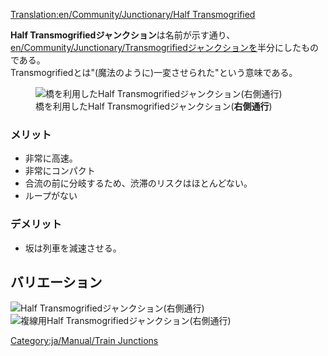 [[Translation:en/Community/Junctionary/Half Transmogrified]]
{{ja/Community/Junctionary/Navigation}}

'''Half Transmogrifiedジャンクション'''は名前が示す通り、[[en/Community/Junctionary/Transmogrified]]ジャンクションを半分にしたものである。<br>
Transmogrifiedとは"(魔法のように)一変させられた"という意味である。

[[File:en/Community/Junctionary/Ttd.half.transmogrified.variant.png|frame|none|橋を利用したHalf Transmogrifiedジャンクション('''右側通行''')]]

===メリット===
*非常に高速。
*非常にコンパクト
*合流の前に分岐するため、渋滞のリスクはほとんどない。
*ループがない

===デメリット===
*坂は列車を減速させる。

==バリエーション==
[[File:en/Community/Junctionary/Ttd.half.transmogrified.original.png|frame|none|Half Transmogrifiedジャンクション('''右側通行''')]]
[[File:en/Community/Junctionary/Ttd.dual.half.transmogrified.png|frame|none|複線用Half Transmogrifiedジャンクション('''右側通行''')]]
[[Category:ja/Manual/Train Junctions]]